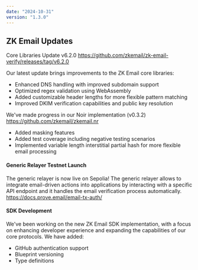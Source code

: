 ```yaml
---
date: "2024-10-31"
version: "1.3.0"
---
```


## ZK Email Updates
Core Libraries Update v6.2.0 https://github.com/zkemail/zk-email-verify/releases/tag/v6.2.0

Our latest update brings improvements to the ZK Email core libraries:
- Enhanced DNS handling with improved subdomain support
- Optimized regex validation using WebAssembly
- Added customizable header lengths for more flexible pattern matching
- Improved DKIM verification capabilities and public key resolution

We've made progress in our Noir implementation (v0.3.2) https://github.com/zkemail/zkemail.nr
- Added masking features
- Added test coverage including negative testing scenarios
- Implemented variable length interstitial partial hash for more flexible email processing

#### Generic Relayer Testnet Launch

The generic relayer is now live on Sepolia! The generic relayer allows to integrate email-driven actions into applications by interacting with a specific API endpoint and it handles the email verification process automatically. https://docs.prove.email/email-tx-auth/

#### SDK Development

We've been working on the new ZK Email SDK implementation, with a focus on enhancing developer experience and expanding the capabilities of our core protocols.
We have added:
- GitHub authentication support
- Blueprint versioning
- Type definitions
